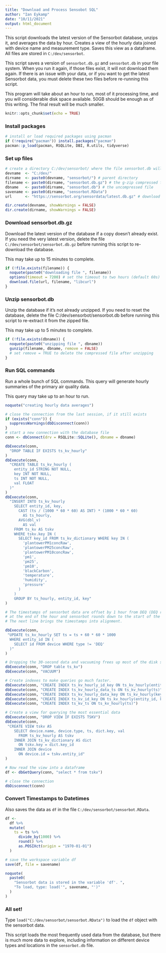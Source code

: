 ```yaml
---
title: "Download and Process Sensobot SQL"
author: "Ian Eykamp"
date: "10/11/2021"
output: html_document
---
```


This script downloads the latest version of the Sensorbot database, unzips it, and averages the data by hour. Creates a view of the hourly data joined with device name and measurement type. Saves this view as a dataframe. All files are stored in `C:/dev/sensorbot`.

This script saves a version of `sensorbot.db.gz` and `sensorbot.db` in your file system. When you run it again, if those files exist, it will not download them again. If there is an issue with your data, or if you want to get the latest Sensorbot data, you must delete these two files before re-running this script.

This program will take about an hour to run, most of it processing time, and you will considerable disk space available. 50GB should be enough as of this writing. The final result will be much smaller.

```r
knitr::opts_chunk$set(echo = TRUE)
```

### Install packages

```r

# install or load required packages using pacman
if (!require("pacman")) install.packages("pacman")
pacman::p_load(pacman, RSQLite, DBI, R.utils, tidyverse)

```

### Set up files

```r

# create a directory C:/dev/sensorbot/ where the file sensorbot.db will live
devname  <- "C:/dev/"
dirname  <- paste0(devname, "sensorbot/") # parent directory
filename <- paste0(dirname, "sensorbot.db.gz") # the g-zip compressed file that will be downloaded
dbname   <- paste0(dirname, "sensorbot.db") # the uncompressed file
savename <- paste0(dirname, "sensorbot.RData")
url      <- "https://sensorbot.org/sensordata/latest.db.gz" # download the database from here

dir.create(devname, showWarnings = FALSE)
dir.create(dirname, showWarnings = FALSE)

```

### Download sensorbot.db.gz

Download the latest version of the database if a copy doesn't already exist. If you need the very latest version, delete the file `C:/dev/sensorbot/sensorbot.db.gz` before running this script to re-download the database.

This may take up to 15 minutes to complete.

```r

if (!file.exists(filename)) {
  noquote(paste0("downloading file ", filename))
  options(timeout = 7200) # set the timeout to two hours (default 60s)
  download.file(url, filename, "libcurl")
}
```

### Unzip sensorbot.db

Unzip the database if it's not already unzipped. If you need to reset the database, delete the file C:/dev/sensorbot/sensorbot.db before running this script to re-extract it from the zipped file.

This may take up to 5 minutes to complete.

```r

if (!file.exists(dbname)) {
  noquote(paste0("unzipping file ", dbname))
  gunzip(filename, dbname, remove = FALSE)
  # set remove = TRUE to delete the compressed file after unzipping
}

```

### Run SQL commands

Run a whole bunch of SQL commands. This query will generate hourly summaries of the primary air quality data.

This query may take up to an hour to run.

```r

noquote("creating hourly data averages")

# close the connection from the last session, if it still exists
if (exists("conn")) {
  suppressWarnings(dbDisconnect(conn))
}
# start a new connection with the database file
conn <- dbConnect(drv = RSQLite::SQLite(), dbname = dbname)

dbExecute(conn, 
  "DROP TABLE IF EXISTS ts_kv_hourly"
)
dbExecute(conn, 
  "CREATE TABLE ts_kv_hourly (
    entity_id STRING NOT NULL,
    key INT NOT NULL,
    ts INT NOT NULL,
    val FLOAT
  )"
)
dbExecute(conn, 
  "INSERT INTO ts_kv_hourly
    SELECT entity_id, key, 
      CAST (ts / (1000 * 60 * 60) AS INT) * (1000 * 60 * 60) 
        AS ts_hourly, 
      AVG(dbl_v) 
        AS val
    FROM ts_kv AS tskv
    WHERE tskv.key IN (
      SELECT key_id FROM ts_kv_dictionary WHERE key IN (
        'plantowerPM1concRaw', 
        'plantowerPM25concRaw', 
        'plantowerPM10concRaw', 
        'pm1', 
        'pm25', 
        'pm10', 
        'blackCarbon', 
        'temperature', 
        'humidity', 
        'pressure'
      )
    )
    GROUP BY ts_hourly, entity_id, key"
)

# The timestamps of sensorbot data are offset by 1 hour from DEQ (DEQ records 
# at the end of the hour and sensorbot rounds down to the start of the hour)
# The next line brings the timestamps into alignment.

dbExecute(conn, 
 "UPDATE ts_kv_hourly SET ts = ts + 60 * 60 * 1000
  WHERE entity_id IN (
    SELECT id FROM device WHERE type != 'DEQ'
  )"
)

# Dropping the 30-second data and vacuuming frees up most of the disk space.
dbExecute(conn, "DROP table ts_kv")
dbExecute(conn, "VACUUM")

# Create indexes to make queries go much faster.
dbExecute(conn, "CREATE INDEX ts_kv_hourly_id_key ON ts_kv_hourly(entity_id, key)")
dbExecute(conn, "CREATE INDEX ts_kv_hourly_data_ts ON ts_kv_hourly(ts)")
dbExecute(conn, "CREATE INDEX ts_kv_hourly_data_key ON ts_kv_hourly(key)")
dbExecute(conn, "CREATE INDEX ts_kv_id_key ON ts_kv_hourly(entity_id, key)")
dbExecute(conn, "CREATE INDEX ts_kv_ts ON ts_kv_hourly(ts)")

# Create a view for querying the most essential data
dbExecute(conn, "DROP VIEW IF EXISTS TSKV")
dbExecute(conn, 
 "CREATE VIEW tskv AS
    SELECT device.name, device.type, ts, dict.key, val 
      FROM ts_kv_hourly AS tskv 
    INNER JOIN ts_kv_dictionary AS dict 
      ON tskv.key = dict.key_id
    INNER JOIN device 
      ON device.id = tskv.entity_id"
)

# Now read the view into a dataframe
df <- dbGetQuery(conn, "select * from tskv")

# close the connection
dbDisconnect(conn)
```

### Convert Timestamps to Datetimes

Also saves the data as `df` in the file `C:/dev/sensorbot/sensorbot.RData`.

```r

df <- 
  df %>%
  mutate(
    ts = ts %>%
      divide_by(1000) %>%
      round() %>%
      as.POSIXct(origin = "1970-01-01")
  )

# save the workspace variable df
save(df, file = savename)

noquote(
  paste0(
    "Sensorbot data is stored in the variable 'df'. ", 
    "To load, type: load('", savename, "')"
  )
)

```

### All set!

Type `load("C:/dev/sensorbot/sensorbot.RData")` to load the `df` object with the sensorbot data.

This script loads the most frequently used data from the database, but there is much more data to explore, including information on different device types and locations in the `sensorbot.db` file.
